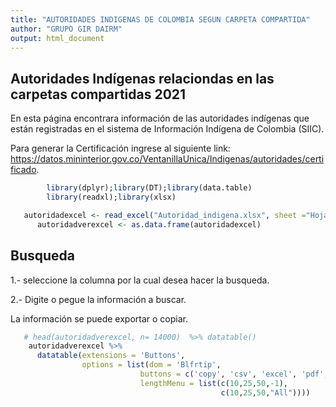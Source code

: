 ---
title: "AUTORIDADES INDIGENAS DE COLOMBIA SEGUN CARPETA COMPARTIDA"
author: "GRUPO GIR DAIRM"
output: html_document
---


## Autoridades Indígenas relaciondas en las carpetas  compartidas 2021



En esta página encontrara información de las autoridades indígenas que están registradas en el sistema de Información Indígena de Colombia (SIIC).

Para generar la Certificación ingrese al siguiente link: <https://datos.mininterior.gov.co/VentanillaUnica/Indigenas/autoridades/certificado>.


```{r , warning=FALSE,cache=FALSE,message=FALSE,echo=FALSE}
        library(dplyr);library(DT);library(data.table)
        library(readxl);library(xlsx)
```


```{r, echo=FALSE}
   autoridadexcel <- read_excel("Autoridad_indigena.xlsx", sheet ="Hoja2")
      autoridadverexcel <- as.data.frame(autoridadexcel)
```

## Busqueda

1.- seleccione la columna por la cual desea hacer la busqueda.

2.- Digite o pegue la información a buscar.


La información se puede exportar o copiar.




```{r autoridadver, echo=FALSE}
   # head(autoridadverexcel, n= 14000)  %>% datatable() 
    autoridadverexcel %>%
      datatable(extensions = 'Buttons',
                options = list(dom = 'Blfrtip',
                             buttons = c('copy', 'csv', 'excel', 'pdf', 'print'),
                             lengthMenu = list(c(10,25,50,-1),
                                               c(10,25,50,"All"))))
```

